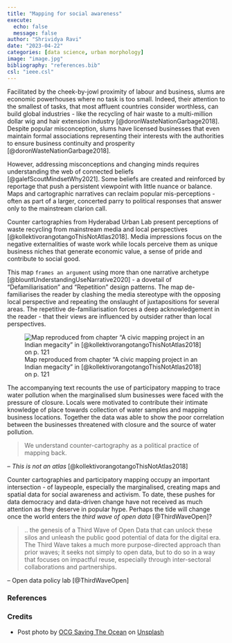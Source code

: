 ```yaml
---
title: "Mapping for social awareness"
execute:
  echo: false
  message: false
author: "Shrividya Ravi"
date: "2023-04-22"
categories: [data science, urban morphology]
image: "image.jpg"
bibliography: "references.bib"
csl: "ieee.csl"
---
```


Facilitated by the cheek-by-jowl proximity of labour and business, slums are economic powerhouses where no task is too small. Indeed, their attention to the smallest of tasks, that most affluent countries consider worthless, can build global industries - like the recycling of hair waste to a multi-million dollar wig and hair extension industry [@doronWasteNationGarbage2018]. Despite popular misconception, slums have licensed businesses that even maintain formal associations representing their interests with the authorities to ensure business continuity and prosperity [@doronWasteNationGarbage2018]. 

However, addressing misconceptions and changing minds requires understanding the web of connected beliefs [@galefScoutMindsetWhy2021]. Some beliefs are created and reinforced by reportage that push a persistent viewpoint with little nuance or balance. Maps and cartographic narratives can reclaim popular mis-perceptions - often as part of a larger, concerted parry to political responses that answer only to the mainstream clarion call. 

Counter cartographies from Hyderabad Urban Lab present perceptions of waste recycling from mainstream media and local perspectives [@kollektivorangotangoThisNotAtlas2018]. Media impressions focus on the negative externalities of waste work while locals perceive them as unique business niches that generate economic value, a sense of pride and contribute to social good. 


This map `frames an argument` using more than one narrative archetype [@blountUnderstandingUseNarrative2020] - a dovetail of "Defamiliarisation" and "Repetition" design patterns. The map de-familiarises the reader by clashing the media stereotype with the opposing local perspective and repeating the onslaught of juxtapositions for several areas. The repetitive de-familiarisation forces a deep acknowledgement in the reader - that their views are influenced by outsider rather than local perspectives.

![Map reproduced from chapter "A civic mapping project in an Indian megacity" in [@kollektivorangotangoThisNotAtlas2018] on p. 121](comparative-map.png)



The accompanying text recounts the use of participatory mapping to trace water pollution when the marginalised slum businesses were faced with the pressure of closure. Locals were motivated to contribute their intimate knowledge of place towards collection of water samples and mapping business locations. Together the data was able to show the poor correlation between the businesses threatened with closure and the source of water pollution. 

> We understand counter-cartography as a political practice of mapping back.

-- _This is not an atlas_ [@kollektivorangotangoThisNotAtlas2018]

Counter cartographies and participatory mapping occupy an important intersection - of laypeople, especially the marginalised, creating maps and spatial data for social awareness and activism. To date, these pushes for data democracy and data-driven change have not received as much attention as they deserve in popular hype. Perhaps the tide will change once the world enters the _third wave of open data_ [@ThirdWaveOpen]?

> .. the genesis of a Third Wave of Open Data that can unlock these silos and unleash the public good potential of data for the digital era. The Third Wave takes a much more purpose-directed approach than prior waves; it seeks not simply to open data, but to do so in a way that focuses on impactful reuse, especially through inter-sectoral collaborations and partnerships. 

-- Open data policy lab [@ThirdWaveOpen]
 
### References

::: {#refs}
:::

### Credits

- Post photo by <a href="https://unsplash.com/pt-br/@oceancleanupgroup?utm_source=unsplash&utm_medium=referral&utm_content=creditCopyText">OCG Saving The Ocean</a> on <a href="https://unsplash.com/photos/EPPS6W5LdXs?utm_source=unsplash&utm_medium=referral&utm_content=creditCopyText">Unsplash</a>
  
